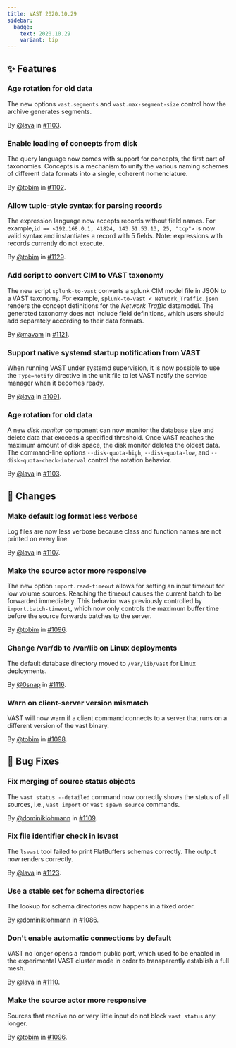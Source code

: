```yaml
---
title: VAST 2020.10.29
sidebar:
  badge:
    text: 2020.10.29
    variant: tip
---
```


## ✨ Features

### Age rotation for old data

The new options `vast.segments` and `vast.max-segment-size` control how the
archive generates segments.

By [@lava](https://github.com/lava) in [#1103](https://github.com/tenzir/tenzir/pull/1103).

### Enable loading of concepts from disk

The query language now comes with support for concepts, the first part of
taxonomies. Concepts is a mechanism to unify the various naming schemes of
different data formats into a single, coherent nomenclature.

By [@tobim](https://github.com/tobim) in [#1102](https://github.com/tenzir/tenzir/pull/1102).

### Allow tuple-style syntax for parsing records

The expression language now accepts records without field names. For example,`id
== <192.168.0.1, 41824, 143.51.53.13, 25, "tcp">` is now valid syntax and
instantiates a record with 5 fields. Note: expressions with records currently do
not execute.

By [@tobim](https://github.com/tobim) in [#1129](https://github.com/tenzir/tenzir/pull/1129).

### Add script to convert CIM to VAST taxonomy

The new script `splunk-to-vast` converts a splunk CIM model file in JSON to a
VAST taxonomy. For example, `splunk-to-vast < Network_Traffic.json` renders the
concept definitions for the *Network Traffic* datamodel. The generated taxonomy
does not include field definitions, which users should add separately according
to their data formats.

By [@mavam](https://github.com/mavam) in [#1121](https://github.com/tenzir/tenzir/pull/1121).

### Support native systemd startup notification from VAST

When running VAST under systemd supervision, it is now possible to use the
`Type=notify` directive in the unit file to let VAST notify the service manager
when it becomes ready.

By [@lava](https://github.com/lava) in [#1091](https://github.com/tenzir/tenzir/pull/1091).

### Age rotation for old data

A new *disk monitor* component can now monitor the database size and delete data
that exceeds a specified threshold. Once VAST reaches the maximum amount of disk
space, the disk monitor deletes the oldest data. The command-line options
`--disk-quota-high`, `--disk-quota-low`, and `--disk-quota-check-interval`
control the rotation behavior.

By [@lava](https://github.com/lava) in [#1103](https://github.com/tenzir/tenzir/pull/1103).

## 🔄 Changes

### Make default log format less verbose

Log files are now less verbose because class and function names are not printed
on every line.

By [@lava](https://github.com/lava) in [#1107](https://github.com/tenzir/tenzir/pull/1107).

### Make the source actor more responsive

The new option `import.read-timeout` allows for setting an input timeout for low
volume sources. Reaching the timeout causes the current batch to be forwarded
immediately. This behavior was previously controlled by `import.batch-timeout`,
which now only controls the maximum buffer time before the source forwards
batches to the server.

By [@tobim](https://github.com/tobim) in [#1096](https://github.com/tenzir/tenzir/pull/1096).

### Change /var/db to /var/lib on Linux deployments

The default database directory moved to `/var/lib/vast` for Linux deployments.

By [@0snap](https://github.com/0snap) in [#1116](https://github.com/tenzir/tenzir/pull/1116).

### Warn on client-server version mismatch

VAST will now warn if a client command connects to a server that runs on a
different version of the vast binary.

By [@tobim](https://github.com/tobim) in [#1098](https://github.com/tenzir/tenzir/pull/1098).

## 🐛 Bug Fixes

### Fix merging of source status objects

The `vast status --detailed` command now correctly shows the status of all
sources, i.e., `vast import` or `vast spawn source` commands.

By [@dominiklohmann](https://github.com/dominiklohmann) in [#1109](https://github.com/tenzir/tenzir/pull/1109).

### Fix file identifier check in lsvast

The `lsvast` tool failed to print FlatBuffers schemas correctly. The output now
renders correctly.

By [@lava](https://github.com/lava) in [#1123](https://github.com/tenzir/tenzir/pull/1123).

### Use a stable set for schema directories

The lookup for schema directories now happens in a fixed order.

By [@dominiklohmann](https://github.com/dominiklohmann) in [#1086](https://github.com/tenzir/tenzir/pull/1086).

### Don't enable automatic connections by default

VAST no longer opens a random public port, which used to be enabled in the
experimental VAST cluster mode in order to transparently establish a full mesh.

By [@lava](https://github.com/lava) in [#1110](https://github.com/tenzir/tenzir/pull/1110).

### Make the source actor more responsive

Sources that receive no or very little input do not block `vast status` any
longer.

By [@tobim](https://github.com/tobim) in [#1096](https://github.com/tenzir/tenzir/pull/1096).